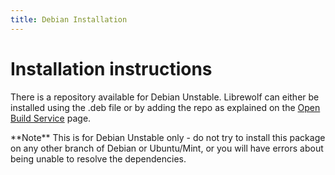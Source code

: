 ```yaml
---
title: Debian Installation
---
```



# Installation instructions

<ChangeOs />

There is a repository available for Debian Unstable. Librewolf
can either be installed using the .deb file or by adding the
repo as explained on the
[Open Build Service](https://software.opensuse.org//download.html?project=home%3Abgstack15%3Aaftermozilla&package=librewolf)
page.

<Callout emoji="">
  **Note** This is for Debian Unstable only - do not try to install this package
  on any other branch of Debian or Ubuntu/Mint, or you will have errors about
  being unable to resolve the dependencies.
</Callout>
